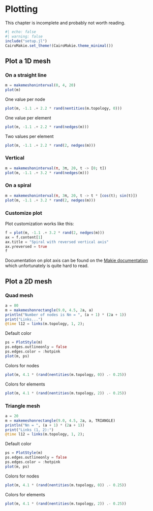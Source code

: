 # Plotting

This chapter is incomplete and probably not worth reading.

```julia
#| echo: false
#| warning: false
include("setup.jl")
CairoMakie.set_theme!(CairoMakie.theme_minimal())
```

## Plot a 1D mesh

### On a straight line

```julia
m = makemeshoninterval(0, 4, 20)
plot(m)
```

One value per node

```julia
plot(m, -1.1 .+ 2.2 * rand(nentities(m.topology, 0)))
```

One value per element

```julia
plot(m, -1.1 .+ 2.2 * rand(nedges(m)))
```

Two values per element

```julia
plot(m, -1.1 .+ 2.2 * rand(2, nedges(m)))
```

### Vertical

```julia
m = makemeshoninterval(π, 3π, 20, t -> [0; t])
plot(m, -1.1 .+ 3.2 * rand(nedges(m)))
```

### On a spiral

```julia
m = makemeshoninterval(π, 3π, 20, t -> t * [cos(t); sin(t)])
plot(m, -1.1 .+ 3.2 * rand(2, nedges(m)))
```

### Customize plot

Plot customization works like this:

```julia
f = plot(m, -1.1 .+ 3.2 * rand(2, nedges(m)))
ax = f.content[1]
ax.title = "Spiral with reversed vertical axis"
ax.yreversed = true
f
```

Documentation on plot axis can be found on the [Makie documentation](https://docs.makie.org/stable/reference/blocks/axis) which unfortunately is quite hard to read.

## Plot a 2D mesh

### Quad mesh

```julia
a = 80
m = makemeshonrectangle(9.0, 4.5, 2a, a)
println("Number of nodes is Nn = ", (a + 1) * (2a + 1))
print("Links...")
@time l12 = links(m.topology, 1, 2);
```

Default color

```julia
ps = PlotStyle(m)
ps.edges.outlineonly = false
ps.edges.color = :hotpink
plot(m, ps)
```

Colors for nodes

```julia
plot(m, 4.1 * (rand(nentities(m.topology, 0)) .- 0.25))
```

Colors for elements

```julia
plot(m, 4.1 * (rand(nentities(m.topology, 2)) .- 0.25))
```

### Triangle mesh

```julia
a = 20
m = makemeshonrectangle(9.0, 4.5, 2a, a, TRIANGLE)
println("Nn = ", (a + 1) * (2a + 1))
print("Links (1, 2):")
@time l12 = links(m.topology, 1, 2);
```

Default color

```julia
ps = PlotStyle(m)
ps.edges.outlineonly = false
ps.edges.color = :hotpink
plot(m, ps)
```

Colors for nodes

```julia
plot(m, 4.1 * (rand(nentities(m.topology, 0)) .- 0.25))
```

Colors for elements

```julia
plot(m, 4.1 * (rand(nentities(m.topology, 2)) .- 0.25))
```
